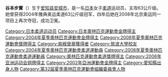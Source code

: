 {{MedalTableTop}}
{{MedalCountry | {{JPN}} }}
{{MedalSport |女子[[柔道|柔道]]}}
{{MedalCompetition | [[奧林匹克運動會|奧林匹克運動會]] }}
{{MedalGold| [[2004年夏季奧林匹克運動會|2004年雅典]] | [[2004年夏季奧林匹克運動會柔道比賽|63公斤級]] }}
{{MedalGold| [[2008年夏季奧林匹克運動會|2008年北京]] | [[2008年夏季奧林匹克運動會柔道比賽|63公斤級]] }}
{{MedalCompetition|[[世界柔道錦標賽|世界錦標賽]] }}
{{MedalBronze    | [[2001年世界柔道錦標賽|2001年慕尼黑]] |63公斤級}}
{{MedalSilver    | [[2005年世界柔道錦標賽|2005年開羅]] |63公斤級}}
{{MedalBronze    | [[2007年世界柔道錦標賽|2007年里約熱內盧]] |63公斤級}}
{{MedalCompetition | [[亞洲運動會|亞洲運動會]]}}
{{MedalGold  | [[2002年亞洲運動會|2002年釜山]] | [[2002年亞洲運動會柔道比賽|63公斤級]] }}
{{MedalBronze  | [[2006年亞洲運動會|2006年多哈]] | [[2006年亞洲運動會柔道比賽|63公斤級]] }}
{{MedalCompetition | [[亞洲運動錦標賽|亞洲錦標賽]]}}
{{MedalGold  | [[2001年亞洲運動錦標賽|2001年鳥蘭巴托]] |63公斤級}}
{{MedalGold  | [[2004年亞洲運動錦標賽|2004年Almaty]] |63公斤級}}
{{MedalBottom}}
{{japanese|japanese=谷本歩実|kana=たにもと あゆみ|romaji=Tanimoto Ayumi}}

'''谷本步實'''（{{bd|1981年|8月4日}}）生于[[爱知县|爱知县]][[安城市_(日本)|安城市]]，是一名[[日本|日本]]女子[[柔道|柔道]]运动员，主攻63公斤级。她曾获得2004年雅典奥运柔道63公斤级冠军，四年后她在2008年北京奥运同一项目上再次夺冠，成功卫冕。

{{Japan-sport-bio-stub}}
{{DEFAULTSORT:Tanimoto Ayumi}}

[[Category:日本柔道运动员|Category:日本柔道运动员]]
[[Category:日本奧林匹克運動會金牌得主|Category:日本奧林匹克運動會金牌得主]]
[[Category:2004年夏季奧林匹克運動會金牌得主|Category:2004年夏季奧林匹克運動會金牌得主]]
[[Category:2008年夏季奧林匹克運動會獎牌得主|Category:2008年夏季奧林匹克運動會獎牌得主]]
[[Category:紫綬褒章獲得者|Category:紫綬褒章獲得者]]
[[Category:筑波大學校友|Category:筑波大學校友]]
[[Category:2004年夏季奧林匹克運動會柔道運動員|Category:2004年夏季奧林匹克運動會柔道運動員]]
[[Category:2008年夏季奧林匹克運動會柔道運動員|Category:2008年夏季奧林匹克運動會柔道運動員]]
[[Category:奧林匹克運動會柔道獎牌得主|Category:奧林匹克運動會柔道獎牌得主]]
[[Category:2006年亚洲运动会铜牌得主|Category:2006年亚洲运动会铜牌得主]]
[[Category:2002年亞洲運動會金牌得主|Category:2002年亞洲運動會金牌得主]]
[[Category:愛知縣出身人物|Category:愛知縣出身人物]]
[[Category:第32屆夏季奧林匹克運動會組織委員會人物|Category:第32屆夏季奧林匹克運動會組織委員會人物]]